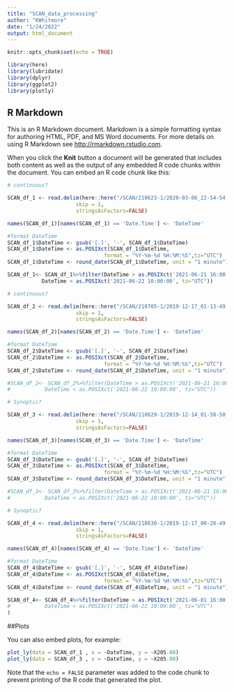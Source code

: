 ```yaml
---
title: "SCAN_data_processing"
author: "KWhitmore"
date: "1/24/2022"
output: html_document
---
```


```r
knitr::opts_chunk$set(echo = TRUE)

library(here)
library(lubridate)
library(dplyr)
library(ggplot2)
library(plotly)
```

## R Markdown

This is an R Markdown document. Markdown is a simple formatting syntax for authoring HTML, PDF, and MS Word documents. For more details on using R Markdown see <http://rmarkdown.rstudio.com>.

When you click the **Knit** button a document will be generated that includes both content as well as the output of any embedded R code chunks within the document. You can embed an R code chunk like this:

```r

# continuous?

SCAN_df_1 <- read.delim(here::here("/SCAN/210623-1/2020-03-06_22-54-54.txt"),
                      skip = 1,
                      stringsAsFactors=FALSE)

names(SCAN_df_1)[names(SCAN_df_1) == 'Date.Time'] <- 'DateTime'

#format DateTime 
SCAN_df_1$DateTime <- gsub('[.]', '-', SCAN_df_1$DateTime)
SCAN_df_1$DateTime <- as.POSIXct(SCAN_df_1$DateTime, 
                               format = "%Y-%m-%d %H:%M:%S",tz="UTC")
SCAN_df_1$DateTime <- round_date(SCAN_df_1$DateTime, unit = "1 minute")

SCAN_df_1<- SCAN_df_1%>%filter(DateTime > as.POSIXct('2021-06-21 16:00:00', tz="UTC")&
           DateTime < as.POSIXct('2021-06-22 10:00:00', tz="UTC"))
```

```r

# continuous?

SCAN_df_2 <- read.delim(here::here("/SCAN/210705-1/2019-12-17_01-13-49.txt"),
                      skip = 1,
                      stringsAsFactors=FALSE)

names(SCAN_df_2)[names(SCAN_df_2) == 'Date.Time'] <- 'DateTime'

#format DateTime 
SCAN_df_2$DateTime <- gsub('[.]', '-', SCAN_df_2$DateTime)
SCAN_df_2$DateTime <- as.POSIXct(SCAN_df_2$DateTime, 
                               format = "%Y-%m-%d %H:%M:%S",tz="UTC")
SCAN_df_2$DateTime <- round_date(SCAN_df_2$DateTime, unit = "1 minute")

#SCAN_df_2<- SCAN_df_2%>%filter(DateTime > as.POSIXct('2021-06-21 16:00:00', tz="UTC")&
#           DateTime < as.POSIXct('2021-06-22 10:00:00', tz="UTC"))
```



```r
# Synoptic?

SCAN_df_3 <- read.delim(here::here("/SCAN/210629-1/2019-12-14_01-58-50.txt"),
                      skip = 1,
                      stringsAsFactors=FALSE)

names(SCAN_df_3)[names(SCAN_df_3) == 'Date.Time'] <- 'DateTime'

#format DateTime 
SCAN_df_3$DateTime <- gsub('[.]', '-', SCAN_df_3$DateTime)
SCAN_df_3$DateTime <- as.POSIXct(SCAN_df_3$DateTime, 
                               format = "%Y-%m-%d %H:%M:%S",tz="UTC")
SCAN_df_3$DateTime <- round_date(SCAN_df_3$DateTime, unit = "1 minute")

#SCAN_df_3<- SCAN_df_3%>%filter(DateTime > as.POSIXct('2021-06-21 16:00:00', tz="UTC")&
#           DateTime < as.POSIXct('2021-06-22 10:00:00', tz="UTC"))
```

```r
# Synoptic?

SCAN_df_4 <- read.delim(here::here("/SCAN/210630-1/2019-12-17_00-28-49.txt"),
                      skip = 1,
                      stringsAsFactors=FALSE)

names(SCAN_df_4)[names(SCAN_df_4) == 'Date.Time'] <- 'DateTime'

#format DateTime 
SCAN_df_4$DateTime <- gsub('[.]', '-', SCAN_df_4$DateTime)
SCAN_df_4$DateTime <- as.POSIXct(SCAN_df_4$DateTime, 
                               format = "%Y-%m-%d %H:%M:%S",tz="UTC")
SCAN_df_4$DateTime <- round_date(SCAN_df_4$DateTime, unit = "1 minute")

SCAN_df_4<- SCAN_df_4%>%filter(DateTime > as.POSIXct('2021-06-01 16:00:00', tz="UTC")#&
#           DateTime < as.POSIXct('2021-06-22 10:00:00', tz="UTC")
)
```

##Plots

You can also embed plots, for example:

```r
plot_ly(data = SCAN_df_1 , x = ~DateTime, y = ~X205.00)
plot_ly(data = SCAN_df_3 , x = ~DateTime, y = ~X205.00)
```

Note that the `echo = FALSE` parameter was added to the code chunk to prevent printing of the R code that generated the plot.

